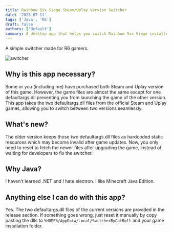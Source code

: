 ```yaml
---
title: Rainbow Six Siege Steam/Uplay Version Switcher
date: '2023-07-11'
tags: ['Java', 'R6']
draft: false
authors: ['default']
summary: A desktop app that helps you switch Rainbow Six Siege installed game version.
---
```


A simple switcher made for R6 gamers.

![switcher](/static/images/switcher.png)

## Why is this app necessary?

Some or you (including me) have purchased both Steam and Uplay version of this game. However, the game files are almost the same except for one defaultargs.dll preventing you from launching the game of the other version. This app takes the two defaultargs.dll files from the official Steam and Uplay games, allowing you to switch between two versions seamlessly.

## What's new?

The older version keeps those two defaultargs.dll files as hardcoded static resources which may become invalid after game updates. Now, you only need to reset to fetch the newer files after upgrading the game, instead of waiting for developers to fix the switcher.

## Why Java?

I haven't learned .NET and I hate electron. I like Minecraft Java Edition.

## Anything else I can do with this app?
Yes. The two defaultargs.dll files of the current versions are provided in the release section. If something goes wrong, just reset it manually by copy pasting the dlls to ```%HOME%/AppData/Local/SwitcherByCatRoll``` and your game installation folder.
